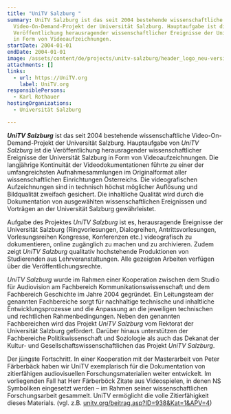 ```yaml
---
title: "UniTV Salzburg "
summary: UniTV Salzburg ist das seit 2004 bestehende wissenschaftliche
  Video-On-Demand-Projekt der Universität Salzburg. Hauptaufgabe ist die
  Veröffentlichung herausragender wissenschaftlicher Ereignisse der Uni Salzburg
  in Form von Videoaufzeichnungen.
startDate: 2004-01-01
endDate: 2004-01-01
image: /assets/content/de/projects/unitv-salzburg/header_logo_neu-version2_neu.png
attachments: []
links:
  - url: https://UniTV.org
    label: UniTV.org
responsiblePersons:
  - Karl Rothauer
hostingOrganizations:
  - Universität Salzburg

---
```

**_UniTV Salzburg_** ist das seit 2004 bestehende wissenschaftliche Video-On-Demand-Projekt der Universität Salzburg. Hauptaufgabe von _UniTV Salzburg_ ist die Veröffentlichung herausragender wissenschaftlicher Ereignisse der Universität Salzburg in Form von Videoaufzeichnungen. Die langjährige Kontinuität der Videodokumentationen führte zu einer der umfangreichsten Aufnahmesammlungen im Originalformat aller wissenschaftlichen Einrichtungen Österreichs. Die videografischen Aufzeichnungen sind in technisch höchst möglicher Auflösung und Bildqualität zweifach gesichert. Die inhaltliche Qualität wird durch die Dokumentation von ausgewählten wissenschaftlichen Ereignissen und Vorträgen an der Universität Salzburg gewährleistet.

Aufgabe des Projektes _UniTV Salzburg_ ist es, herausragende Ereignisse der Universität Salzburg (Ringvorlesungen, Dialogreihen, Antrittsvorlesungen, Vorlesungsreihen Kongresse, Konferenzen etc.) videografisch zu dokumentieren, online zugänglich zu machen und zu archivieren. Zudem zeigt _UniTV Salzburg_ qualitativ hochstehende Produktionen von Studierenden aus Lehrveranstaltungen. Alle gezeigten Arbeiten verfügen über die Veröffentlichungsrechte.

_UniTV Salzburg_ wurde im Rahmen einer Kooperation zwischen dem Studio für Audiovision am Fachbereich Kommunikationswissenschaft und dem Fachbereich Geschichte im Jahre 2004 gegründet. Ein Leitungsteam der genannten Fachbereiche sorgt für nachhaltige technische und inhaltliche Entwicklungsprozesse und die Anpassung an die jeweiligen technischen und rechtlichen Rahmenbedingungen. Neben den genannten Fachbereichen wird das Projekt _UniTV Salzburg_ vom Rektorat der Universität Salzburg gefördert. Darüber hinaus unterstützen der Fachbereiche Politikwissenschaft und Soziologie als auch das Dekanat der Kultur- und Gesellschaftswissenschaftlichen das Projekt _UniTV Salzburg_.

Der jüngste Fortschritt. In einer Kooperation mit der Masterarbeit von Peter Färberbäck haben wir UniTV exemplarisch für die Dokumentation von zitierfähigen audiovisuellen Forschungsmaterialien weiter entwickelt. Im vorliegenden Fall hat Herr Färberböck Zitate aus Videospielen, in denen NS Symboliken eingesetzt werden – im Rahmen seiner wissenschaftlichen Forschungsarbeit gesammelt. UniTV ermöglicht die volle Zitierfähigkeit dieses Materials. (vgl. z.B. [unitv.org/beitrag.asp?ID=938&Kat=1&APV=4](http://unitv.org/beitrag.asp?ID=938&Kat=1&APV=4))